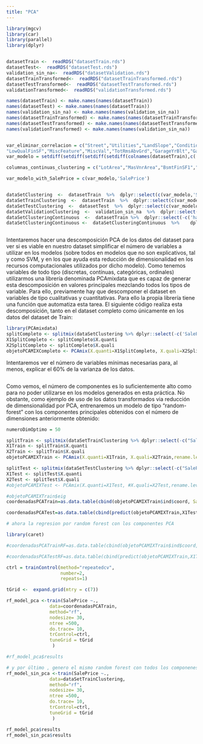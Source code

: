 ```yaml
---
title: "PCA"
---
```


```r

library(mgcv)
library(car)
library(parallel)
library(dplyr)


datasetTrain <-  readRDS("datasetTrain.rds")
datasetTest<-  readRDS("datasetTest.rds")
validation_sin_na<-  readRDS("datasetValidation.rds")
datasetTrainTransformed<-  readRDS("datasetTrainTransformed.rds")
datasetTestTransformed<-  readRDS("datasetTestTransformed.rds")
validationTransformed<-  readRDS("validationTransformed.rds")

names(datasetTrain) <- make.names(names(datasetTrain))
names(datasetTest) <- make.names(names(datasetTrain))
names(validation_sin_na) <- make.names(names(validation_sin_na))
names(datasetTrainTransformed) <- make.names(names(datasetTrainTransformed))
names(datasetTestTransformed) <- make.names(names(datasetTestTransformed))
names(validationTransformed) <- make.names(names(validation_sin_na))


var_eliminar_correlacion = c("Street","Utilities","LandSlope","Condition2","BsmtFinSF2", 
"LowQualFinSF","MiscFeature","MiscVal","TotRmsAbvGrd","GarageYrBlt","GarageCars")  
var_modelo = setdiff(setdiff(setdiff(setdiff(colnames(datasetTrain),c('SalePrice')),var_eliminar_correlacion),c('PoolArea')),c('hasPool','hasFirePlaces','has2ndFloor'))

columnas_continuas_clustering = c("LotArea","MasVnrArea","BsmtFinSF1","BsmtFinSF2","BsmtUnfSF" ,"TotalBsmtSF","X1stFlrSF","X2ndFlrSF","LowQualFinSF","GrLivArea", "GarageArea","WoodDeckSF","OpenPorchSF","EnclosedPorch","PoolArea","MiscVal","SalePrice")

var_modelo_with_SalePrice = c(var_modelo,'SalePrice')


dataSetClustering  <-  datasetTrain  %>%  dplyr::select(c(var_modelo,'SalePrice'))    %>%  na.omit()
dataSetTrainClustering  <-  datasetTrain  %>%  dplyr::select(c(var_modelo,'SalePrice'))  %>%  na.omit()
dataSetTestClustering  <-  datasetTest  %>%  dplyr::select(c(var_modelo,'SalePrice'))  %>%  na.omit()
dataSetValidationClustering  <-  validation_sin_na  %>%  dplyr::select(c(var_modelo,'SalePrice'))  %>%  na.omit()
dataSetClusteringContinuous  <-  datasetTrain %>%  dplyr::select(-c('has2ndFloor'))  %>%  na.omit() 
dataSetClusteringContinuous <-  dataSetClusteringContinuous  %>%    dplyr::select(columnas_continuas_clustering)   %>%  na.omit() 



```



Intentaremos hacer una descomposición PCA de los datos del dataset para ver si es viable en nuestro dataset simplificar el número de variables a utilizar en los modelos (sobre todos en modelos que no son explicativos, tal y como SVM, y en los que ayuda esta reducción de dimensionalidad en los recursos computacionales utilizados por dicho modelo). Como tenemos variables de todo tipo (discretas, contínuas, categóricas, ordinales) utilizarmos una librería denominada PCAmixdata que es capaz de generar esta descomposición en valores principales mezclando todos los tipos de variable. Para ello, previamente hay que descomponer el dataset en variables de tipo cualitativas y cuantitativas. Para ello la propia librería tiene una función que automatiza esta tarea.
El siguiente código realiza esta descomposición, tanto en el dataset completo como únicamente en los datos del dataset de Train:

```r

library(PCAmixdata)
splitCompleto <- splitmix(dataSetClustering %>% dplyr::select(-c('SalePrice')))
X1SplitCompleto <- splitCompleto$X.quanti 
X2SplitCompleto <- splitCompleto$X.quali 
objetoPCAMIXCompleto <- PCAmix(X.quanti=X1SplitCompleto, X.quali=X2SplitCompleto,rename.level=TRUE, graph=FALSE,ndim=50)

```

Intentaremos ver el número de variables mínimas necesarias para, al menos, explicar el 60% de la varianza de los datos.

```r

```


Como vemos, el número de componentes es lo suficientemente alto como para no poder utilizarse en los modelos generados en esta práctica. No obstante, como ejemplo de uso de los datos transformados via reducción de dimensionalidad por PCA, entrenaremos un modelo de tipo "random-forest" con los componentes principales obtenidos con el número de dimensiones anteriormente obtenido:

```r
numeroDimOptimo = 50

splitTrain <- splitmix(dataSetTrainClustering %>% dplyr::select(-c("SalePrice")))
X1Train <- splitTrain$X.quanti 
X2Train <- splitTrain$X.quali 
objetoPCAMIXTrain <- PCAmix(X.quanti=X1Train, X.quali=X2Train,rename.level=TRUE, graph=FALSE,ndim=numeroDimOptimo)

splitTest <- splitmix(dataSetTestClustering %>% dplyr::select(-c("SalePrice")))
X1Test <- splitTest$X.quanti 
X2Test <- splitTest$X.quali 
#objetoPCAMIXTest <- PCAmix(X.quanti=X1Test, #X.quali=X2Test,rename.level=TRUE, graph=FALSE,ndim=numeroDimOptimo)

#objetoPCAMIXTrain$eig
coordenadasPCATrain=as.data.table(cbind(objetoPCAMIXTrain$ind$coord, SalePrice= dataSetTrainClustering %>% dplyr::select(c("SalePrice"))  ))

coordenadasPCATest=as.data.table(cbind(predict(objetoPCAMIXTrain,X1Test,X2Test), SalePrice=dataSetTestClustering %>% dplyr::select(c("SalePrice")) ))

# ahora la regresion por random forest con los componentes PCA

library(caret)

#coordenadasPCATrainRF=as.data.table(cbind(objetoPCAMIXTrain$ind$coord, #SalePrice=dataSetTrainClustering$SalePrice))

#coordenadasPCATestRF=as.data.table(cbind(predict(objetoPCAMIXTrain,X1Test,X2Test#), precio=dataSetTrainClustering$SalePrice))

ctrl = trainControl(method="repeatedcv",
                    number=2,
                    repeats=1)

tGrid <-  expand.grid(mtry = c(7))

rf_model_pca <-train(SalePrice ~.,
                data=coordenadasPCATrain,          
                method="rf",
                nodesize= 30,
                ntree =500,
                do.trace= 10,
                trControl=ctrl,
                tuneGrid = tGrid
                 )

#rf_model_pca$results

# y por último , genero el mismo random forest con todos los componenes
rf_model_sin_pca <-train(SalePrice ~.,
                data=dataSetTrainClustering,          
                method="rf",
                nodesize= 30,
                ntree =500,
                do.trace= 10,
                trControl=ctrl,
                tuneGrid = tGrid
                 )

rf_model_pca$results
rf_model_sin_pca$results

```


